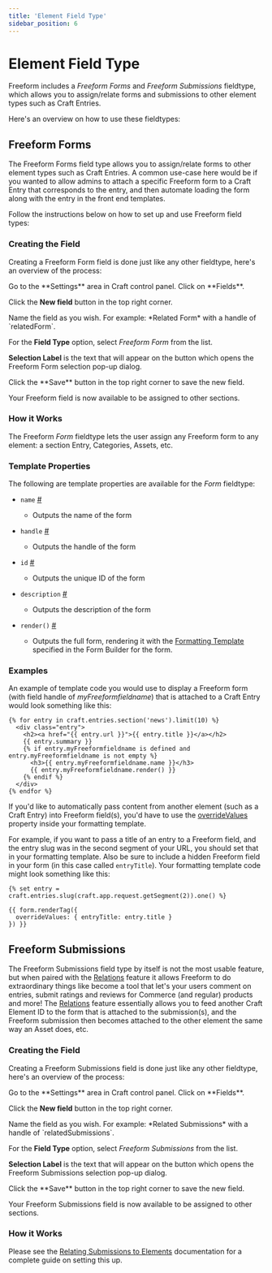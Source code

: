 ```yaml
---
title: 'Element Field Type'
sidebar_position: 6
---
```






# Element Field Type

Freeform includes a _Freeform Forms_ and _Freeform Submissions_ fieldtype, which allows you to assign/relate forms and submissions to other element types such as Craft Entries.

Here's an overview on how to use these fieldtypes:

## Freeform Forms

The Freeform Forms field type allows you to assign/relate forms to other element types such as Craft Entries. A common use-case here would be if you wanted to allow admins to attach a specific Freeform form to a Craft Entry that corresponds to the entry, and then automate loading the form along with the entry in the front end templates.

Follow the instructions below on how to set up and use Freeform field types:

### Creating the Field

Creating a Freeform Form field is done just like any other fieldtype, here's an overview of the process:

<VerticalStepWrapper>
<StepMarkdown>
Go to the **Settings** area in Craft control panel. Click on **Fields**.

Click the **New field** button in the top right corner.

</StepMarkdown>

<StepMarkdown>
Name the field as you wish. For example: *Related Form* with a handle of `relatedForm`.
</StepMarkdown>
<StepMarkdown>

For the **Field Type** option, select _Freeform Form_ from the list.

**Selection Label** is the text that will appear on the button which opens the Freeform Form selection pop-up dialog.

</StepMarkdown>
<StepMarkdown>
Click the **Save** button in the top right corner to save the new field.

</StepMarkdown>
</VerticalStepWrapper>

Your Freeform field is now available to be assigned to other sections.

<Photo img={FieldtypeCreatePhoto} alt="Create New Fieldtype" />

### How it Works

The Freeform _Form_ fieldtype lets the user assign any Freeform form to any element: a section Entry, Categories, Assets, etc.

<Photo img={FieldtypeEntryPhoto} alt="Using Fieldtype" />

### Template Properties

The following are template properties are available for the _Form_ fieldtype:

- `name` <a href="#param-name" id="param-name" class="docs-anchor">#</a>
  - Outputs the name of the form
- `handle` <a href="#param-handle" id="param-handle" class="docs-anchor">#</a>
  - Outputs the handle of the form
- `id` <a href="#param-id" id="param-id" class="docs-anchor">#</a>
  - Outputs the unique ID of the form
- `description` <a href="#param-description" id="param-description" class="docs-anchor">#</a>
  - Outputs the description of the form
- `render()` <a href="#param-render" id="param-render" class="docs-anchor">#</a>

  - Outputs the full form, rendering it with the [Formatting Template](../templates/formatting) specified in the Form Builder for the form.

### Examples

An example of template code you would use to display a Freeform form (with field handle of _myFreeformfieldname_) that is attached to a Craft Entry would look something like this:

```twig showLineNumbers
{% for entry in craft.entries.section('news').limit(10) %}
  <div class="entry">
    <h2><a href="{{ entry.url }}">{{ entry.title }}</a></h2>
    {{ entry.summary }}
    {% if entry.myFreeformfieldname is defined and entry.myFreeformfieldname is not empty %}
      <h3>{{ entry.myFreeformfieldname.name }}</h3>
      {{ entry.myFreeformfieldname.render() }}
    {% endif %}
  </div>
{% endfor %}
```

If you'd like to automatically pass content from another element (such as a Craft Entry) into Freeform field(s), you'd have to use the [overrideValues](../templates/objects/form#prop-custattr-overridevalues) property inside your formatting template.

For example, if you want to pass a title of an entry to a Freeform field, and the entry slug was in the second segment of your URL, you should set that in your formatting template. Also be sure to include a hidden Freeform field in your form (in this case called `entryTitle`). Your formatting template code might look something like this:

```twig showLineNumbers
{% set entry = craft.entries.slug(craft.app.request.getSegment(2)).one() %}

{{ form.renderTag({
  overrideValues: { entryTitle: entry.title }
}) }}
```

## Freeform Submissions

The Freeform Submissions field type by itself is not the most usable feature, but when paired with the [Relations](./relations) feature it allows Freeform to do extraordinary things like become a tool that let's your users comment on entries, submit ratings and reviews for Commerce (and regular) products and more! The [Relations](./relations) feature essentially allows you to feed another Craft Element ID to the form that is attached to the submission(s), and the Freeform submission then becomes attached to the other element the same way an Asset does, etc.

### Creating the Field

Creating a Freeform Submissions field is done just like any other fieldtype, here's an overview of the process:

<VerticalStepWrapper>
<StepMarkdown>
Go to the **Settings** area in Craft control panel. Click on **Fields**.

Click the **New field** button in the top right corner.

</StepMarkdown>

<StepMarkdown>
Name the field as you wish. For example: *Related Submissions* with a handle of `relatedSubmissions`.
</StepMarkdown>
<StepMarkdown>

For the **Field Type** option, select _Freeform Submissions_ from the list.

**Selection Label** is the text that will appear on the button which opens the Freeform Submissions selection pop-up dialog.

</StepMarkdown>
<StepMarkdown>
Click the **Save** button in the top right corner to save the new field.

</StepMarkdown>
</VerticalStepWrapper>

Your Freeform Submissions field is now available to be assigned to other sections.

### How it Works

Please see the [Relating Submissions to Elements](../submissions/relations) documentation for a complete guide on setting this up.
